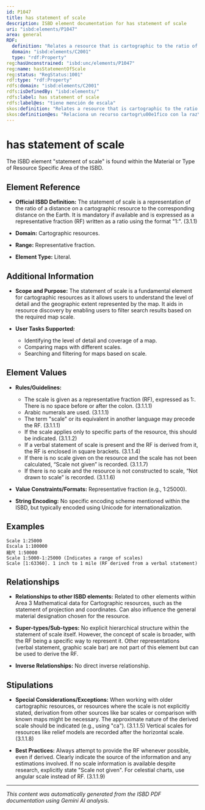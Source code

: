 ```yaml
---
id: P1047
title: has statement of scale
description: ISBD element documentation for has statement of scale
uri: "isbd:elements/P1047"
area: general
RDF:
  definition: "Relates a resource that is cartographic to the ratio of distances on the resource to the actual distances they represent, given as a representative fraction, expressed as a ratio (1: )."
  domain: "isbd:elements/C2001"
  type: "rdf:Property"
reg:hasUnconstrained: "isbd:unc/elements/P1047"
reg:name: hasStatementOfScale
reg:status: "RegStatus:1001"
rdf:type: "rdf:Property"
rdfs:domain: "isbd:elements/C2001"
rdfs:isDefinedBy: "isbd:elements/"
rdfs:label: has statement of scale
rdfs:label@es: "tiene mención de escala"
skos:definition: "Relates a resource that is cartographic to the ratio of distances on the resource to the actual distances they represent, given as a representative fraction, expressed as a ratio (1: )."
skos:definition@es: "Relaciona un recurso cartogr\u00e1fico con la raz\u00f3n matem\u00e1tica entre la distancia en el recurso y la medida real que representa, se da como una fracci\u00f3n representativa, expresada como una ratio (1: )."
---
```

# has statement of scale

The ISBD element "statement of scale" is found within the Material or Type of Resource Specific Area of the ISBD.

## Element Reference

- **Official ISBD Definition:** The statement of scale is a representation of the ratio of a distance on a cartographic resource to the corresponding distance on the Earth. It is mandatory if available and is expressed as a representative fraction (RF) written as a ratio using the format "1:". (3.1.1)

- **Domain:** Cartographic resources.

- **Range:** Representative fraction.

- **Element Type:** Literal.


## Additional Information

- **Scope and Purpose:** The statement of scale is a fundamental element for cartographic resources as it allows users to understand the level of detail and the geographic extent represented by the map. It aids in resource discovery by enabling users to filter search results based on the required map scale.

- **User Tasks Supported:**
    - Identifying the level of detail and coverage of a map.
    - Comparing maps with different scales.
    - Searching and filtering for maps based on scale.


## Element Values

- **Rules/Guidelines:**
    - The scale is given as a representative fraction (RF), expressed as 1:. There is no space before or after the colon. (3.1.1.1)
    - Arabic numerals are used. (3.1.1.1)
    - The term "scale" or its equivalent in another language may precede the RF. (3.1.1.1)
    - If the scale applies only to specific parts of the resource, this should be indicated. (3.1.1.2)
    - If a verbal statement of scale is present and the RF is derived from it, the RF is enclosed in square brackets. (3.1.1.4)
    - If there is no scale given on the resource and the scale has not been calculated, “Scale not given” is recorded. (3.1.1.7)
    - If there is no scale and the resource is not constructed to scale, “Not drawn to scale” is recorded. (3.1.1.6)

- **Value Constraints/Formats:**  Representative fraction (e.g., 1:25000).

- **String Encoding:** No specific encoding scheme mentioned within the ISBD, but typically encoded using Unicode for internationalization.


## Examples

```
Scale 1:25000
Escala 1:100000
縮尺 1:50000
Scale 1:5000-1:25000 (Indicates a range of scales)
Scale [1:63360]. 1 inch to 1 mile (RF derived from a verbal statement)
```

## Relationships

- **Relationships to other ISBD elements:**  Related to other elements within Area 3 Mathematical data for Cartographic resources, such as the statement of projection and coordinates. Can also influence the general material designation chosen for the resource.

- **Super-types/Sub-types:**  No explicit hierarchical structure within the statement of scale itself. However, the concept of scale is broader, with the RF being a specific way to represent it. Other representations (verbal statement, graphic scale bar) are not part of this element but can be used to derive the RF.

- **Inverse Relationships:**  No direct inverse relationship.



## Stipulations

- **Special Considerations/Exceptions:** When working with older cartographic resources, or resources where the scale is not explicitly stated, derivation from other sources like bar scales or comparison with known maps might be necessary.  The approximate nature of the derived scale should be indicated (e.g., using "ca"). (3.1.1.5)  Vertical scales for resources like relief models are recorded after the horizontal scale. (3.1.1.8)

- **Best Practices:**  Always attempt to provide the RF whenever possible, even if derived. Clearly indicate the source of the information and any estimations involved. If no scale information is available despite research, explicitly state "Scale not given". For celestial charts, use angular scale instead of RF. (3.1.1.9)


---

*This content was automatically generated from the ISBD PDF documentation using Gemini AI analysis.*
